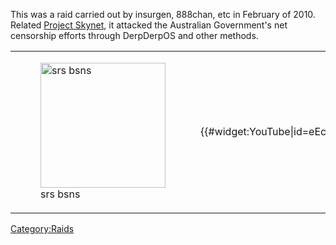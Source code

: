 {{Standard/Notices
| Over = true
| Archive = true
| Stub = true
}}

{{Raid Infobox
 | image         = [[File:Operation titstorm.jpg|150px|center]]
 | legend        = FOR FREEDOM
 | raid          = Operation Titstorm
 | date          = February 2010
 | target        = Australia Netfilter Supporters
 | casus         = Trying to censor the internet
 | result        = n/a
 | notes         = * irc updated for practicality (fewer people connecting to empty channel)
 | irclocation   = [irc://irc.helldive.org/skynet helldive #skynet]
 | firstboard    = [http://rockstararmy.com/i/ RockStarArmy]
 | secondboard   = [http://forums.whyweprotest.net/292-freedom-expression/operation-titstorm-61002/ WWP]
}}

This was a raid carried out by insurgen, 888chan, etc in February of 2010.  Related [[Project Skynet]], it attacked the Australian Government's net censorship efforts through DerpDerpOS and other methods.

{|
| style="width: 450px;" | [[File:Anonymous-australia.jpg|left|200px|thumb|srs bsns]]
| {{#widget:YouTube|id=eEc80U46hIQ}}
|}


[[Category:Raids]]
